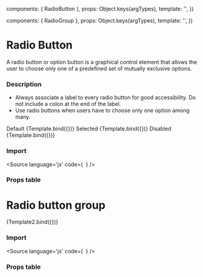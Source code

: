 

  components: { RadioButton },
  props:      Object.keys(argTypes),
  template:   '<RadioButton v-bind="$props" />',
})

  components: { RadioGroup },
  props:      Object.keys(argTypes),
  template:   '<RadioGroup v-bind="$props" />',
})

<Meta title="Form/RadioButton" />

# Radio Button
A radio button or option button is a graphical control element that allows the user to choose only one of a predefined set of mutually exclusive options.

### Description

- Always associate a label to every radio button for good accessibility. Do not include a colon at the end of the label.
- Use radio buttons when users have to choose only one option among many.


<Canvas columns={2}>
  Default
  <Story
    name="Default"
    args={{
      label: 'Kubernetes',
      val: true,
    }}>
    {Template.bind({})}
  </Story>
  Selected
  <Story
    name="Selected"
    args={{
      label: 'Kubernetes',
      val: true,
      value: true
    }}>
    {Template.bind({})}
  </Story>
  Disabled
  <Story
    name="Disabled"
    args={{
      label: 'Kubernetes',
      val: true,
      disabled: true
    }}>
    {Template.bind({})}
  </Story>
</Canvas>

### Import

<Source
  language='js'
  code={`
  `}
/>

### Props table

<ArgsTable of={RadioButton} />

# Radio button group

<Canvas>
  <Story
    name="RadioGroup"
    args={{
      name: 'RadioGroup',
      label: 'Choose one of the following theme',
      options: ["Custom", "Dark", "Light"],
      row: false
    }}>
    {Template2.bind({})}
  </Story>
</Canvas>

### Import

<Source
  language='js'
  code={`
  `}
/>

### Props table

<ArgsTable of={RadioGroup} />
